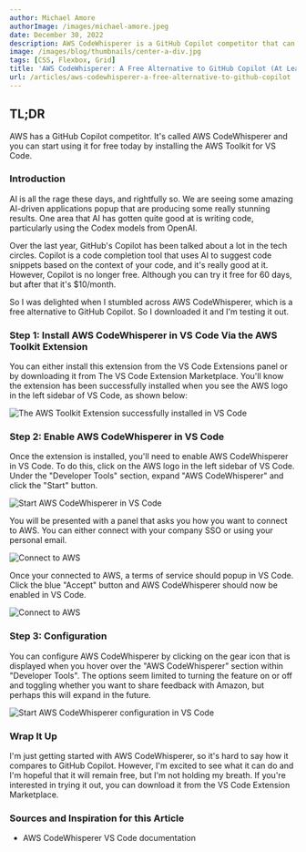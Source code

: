 ```yaml
---
author: Michael Amore
authorImage: /images/michael-amore.jpeg
date: December 30, 2022
description: AWS CodeWhisperer is a GitHub Copilot competitor that can also be integrated into VS Code. This article expands how to get started.
image: /images/blog/thumbnails/center-a-div.jpg
tags: [CSS, Flexbox, Grid]
title: 'AWS CodeWhisperer: A Free Alternative to GitHub Copilot (At Least For Now)'
url: /articles/aws-codewhisperer-a-free-alternative-to-github-copilot
---
```


## TL;DR

AWS has a GitHub Copilot competitor. It's called AWS CodeWhisperer and you can start using it for free today by installing the <ExternalLink href="https://marketplace.visualstudio.com/items?itemName=AmazonWebServices.aws-toolkit-vscode">AWS Toolkit for VS Code</ExternalLink>.

### Introduction

AI is all the rage these days, and rightfully so. We are seeing some amazing AI-driven applications popup that are producing some really stunning results. One area that AI has gotten quite good at is writing code, particularly using the <ExternalLink href="https://beta.openai.com/docs/models/codex">Codex models</ExternalLink> from OpenAI.

Over the last year, GitHub's <ExternalLink href="https://github.com/features/copilot">Copilot</ExternalLink> has been talked about a lot in the tech circles. Copilot is a code completion tool that uses AI to suggest code snippets based on the context of your code, and it's really good at it. However, Copilot is no longer free. Although you can try it free for 60 days, but after that it's $10/month.

So I was delighted when I stumbled across <ExternalLink href="https://aws.amazon.com/codewhisperer/">AWS CodeWhisperer</ExternalLink>, which is a free alternative to GitHub Copilot. So I downloaded it and I'm testing it out.

### Step 1: Install AWS CodeWhisperer in VS Code Via the AWS Toolkit Extension

You can either install this extension from the VS Code Extensions panel or by downloading it from <ExternalLink href="https://marketplace.visualstudio.com/items?itemName=AmazonWebServices.aws-toolkit-vscode">The VS Code Extension Marketplace</ExternalLink>. You'll know the extension has been successfully installed when you see the AWS logo in the left sidebar of VS Code, as shown below:

<Image
  class='bordered-img'
  src='/images/blog/aws-codewhisperer/aws-extension-installed.jpg'
  alt='The AWS Toolkit Extension successfully installed in VS Code'
  width={700}
  height={100}
/>

### Step 2: Enable AWS CodeWhisperer in VS Code

Once the extension is installed, you'll need to enable AWS CodeWhisperer in VS Code. To do this, click on the AWS logo in the left sidebar of VS Code. Under the "Developer Tools" section, expand "AWS CodeWhisperer" and click the "Start" button.

<Image class='bordered-img' src='/images/blog/aws-codewhisperer/start-button.jpg' alt='Start AWS CodeWhisperer in VS Code' width={700} height={100} />

You will be presented with a panel that asks you how you want to connect to AWS. You can either connect with your company SSO or using your personal email.

<Image class='bordered-img' src='/images/blog/aws-codewhisperer/connection-panel.jpg' alt='Connect to AWS' width={700} height={100} />

Once your connected to AWS, a terms of service should popup in VS Code. Click the blue "Accept" button and AWS CodeWhisperer should now be enabled in VS Code.

<Image class='bordered-img' src='/images/blog/aws-codewhisperer/tos.jpg' alt='Connect to AWS' width={700} height={100} />

### Step 3: Configuration

You can configure AWS CodeWhisperer by clicking on the gear icon that is displayed when you hover over the "AWS CodeWhisperer" section within "Developer Tools". The options seem limited to turning the feature on or off and toggling whether you want to share feedback with Amazon, but perhaps this will expand in the future.

<Image class='bordered-img' src='/images/blog/aws-codewhisperer/configuration.jpg' alt='Start AWS CodeWhisperer configuration in VS Code' width={700} height={100} />

### Wrap It Up

I'm just getting started with AWS CodeWhisperer, so it's hard to say how it compares to GitHub Copilot. However, I'm excited to see what it can do and I'm hopeful that it will remain free, but I'm not holding my breath. If you're interested in trying it out, you can download it from the <ExternalLink href="https://marketplace.visualstudio.com/items?itemName=AmazonWebServices.aws-toolkit-vscode">VS Code Extension Marketplace</ExternalLink>.

<CodeWithLove />

### Sources and Inspiration for this Article

<ul className='sources'>
  <li>
    <ExternalLink href='https://docs.aws.amazon.com/toolkit-for-vscode/latest/userguide/codewhisperer.html'>AWS CodeWhisperer VS Code documentation</ExternalLink>
  </li>
</ul>
